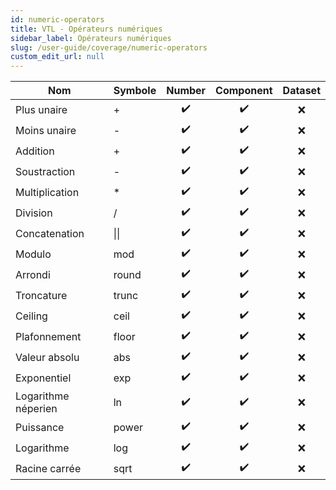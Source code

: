 ```yaml
---
id: numeric-operators
title: VTL - Opérateurs numériques
sidebar_label: Opérateurs numériques
slug: /user-guide/coverage/numeric-operators
custom_edit_url: null
---
```


| Nom                 | Symbole      |       Number       |     Component      | Dataset |
| ------------------- | :----------- | :----------------: | :----------------: | :-----: |
| Plus unaire         | +            | :heavy_check_mark: | :heavy_check_mark: |   :x:   |
| Moins unaire        | -            | :heavy_check_mark: | :heavy_check_mark: |   :x:   |
| Addition            | +            | :heavy_check_mark: | :heavy_check_mark: |   :x:   |
| Soustraction        | -            | :heavy_check_mark: | :heavy_check_mark: |   :x:   |
| Multiplication      | \*           | :heavy_check_mark: | :heavy_check_mark: |   :x:   |
| Division            | /            | :heavy_check_mark: | :heavy_check_mark: |   :x:   |
| Concatenation       | &#124;&#124; | :heavy_check_mark: | :heavy_check_mark: |   :x:   |
| Modulo              | mod          | :heavy_check_mark: | :heavy_check_mark: |   :x:   |
| Arrondi             | round        | :heavy_check_mark: | :heavy_check_mark: |   :x:   |
| Troncature          | trunc        | :heavy_check_mark: | :heavy_check_mark: |   :x:   |
| Ceiling             | ceil         | :heavy_check_mark: | :heavy_check_mark: |   :x:   |
| Plafonnement        | floor        | :heavy_check_mark: | :heavy_check_mark: |   :x:   |
| Valeur absolu       | abs          | :heavy_check_mark: | :heavy_check_mark: |   :x:   |
| Exponentiel         | exp          | :heavy_check_mark: | :heavy_check_mark: |   :x:   |
| Logarithme néperien | ln           | :heavy_check_mark: | :heavy_check_mark: |   :x:   |
| Puissance           | power        | :heavy_check_mark: | :heavy_check_mark: |   :x:   |
| Logarithme          | log          | :heavy_check_mark: | :heavy_check_mark: |   :x:   |
| Racine carrée       | sqrt         | :heavy_check_mark: | :heavy_check_mark: |   :x:   |
